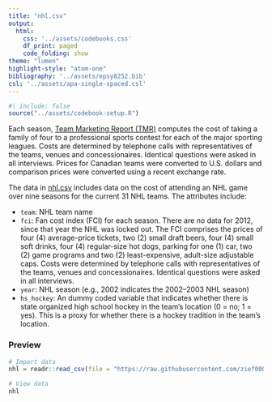 ```yaml
---
title: "nhl.csv"
output: 
  html:
    css: '../assets/codebooks.css'
    df_print: paged
    code_folding: show
theme: "lumen"
highlight-style: "atom-one"
bibliography: '../assets/epsy8252.bib'
csl: '../assets/apa-single-spaced.csl'
---
```



```r
#| include: false
source("../assets/codebook-setup.R")
```


Each season, [Team Marketing Report (TMR)](http://www.teammarketing.com/) computes the cost of taking a family of four to a professional sports contest for each of the major sporting leagues. Costs are determined by telephone calls with representatives of the teams, venues and concessionaires. Identical questions were asked in all interviews. Prices for Canadian teams were converted to U.S. dollars and comparison prices were converted using a recent exchange rate.

The data in [nhl.csv](https://raw.githubusercontent.com/zief0002/bespectacled-antelope/main/data/nhl.csv) includes data on the cost of attending an NHL game over nine seasons for the current 31 NHL teams. The attributes include:

- `team`: NHL team name
- `fci`: Fan cost index (FCI) for each season. There are no data for 2012, since that year the NHL was locked out. The FCI comprises the prices of four (4) average-price tickets, two (2) small draft beers, four (4) small soft drinks, four (4) regular-size hot dogs, parking for one (1) car, two (2) game programs and two (2) least-expensive, adult-size adjustable caps. Costs were determined by telephone calls with representatives of the teams, venues and  concessionaires. Identical questions were asked in all interviews.
- `year`: NHL season (e.g., 2002 indicates the 2002--2003 NHL season)
- `hs_hockey`: An dummy coded variable that indicates whether there is state organized high school hockey in the team's location (0 = no; 1 = yes). This is a proxy for whether there is a hockey tradition in the team's location.



### Preview

```r
# Import data
nhl = readr::read_csv(file = "https://raw.githubusercontent.com/zief0002/bespectacled-antelope/main/data/nhl.csv")

# View data
nhl
```


<!-- ### References -->




